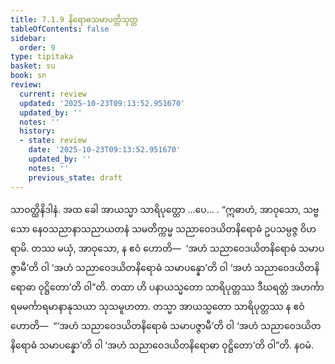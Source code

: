 ```yaml
---
title: 7.1.9 နိရောဓသမာပတ္တိသုတ္တ
tableOfContents: false
sidebar:
  order: 9
type: tipitaka
basket: su
book: sn
review:
  current: review
  updated: '2025-10-23T09:13:52.951670'
  updated_by: ''
  notes: ''
  history:
  - state: review
    date: '2025-10-23T09:13:52.951670'
    updated_by: ''
    notes: ''
    previous_state: draft
---
```



<ReviewStatus review={frontmatter.review} showDetails={true} />

<HypothesisAnnotation frontmatter={frontmatter} />

<DynamicBreadcrumb />

<Division number="340" book="sn" e="ch" v="18" p="329">

<Paragraph number="1138" book="sn">
သာဝတ္ထိနိဒါနံ. အထ ခေါ အာယသ္မာ သာရိပုတ္တော …ပေ… . “ဣဓာဟံ, အာဝုသော, သဗ္ဗသော နေဝသညာနာသညာယတနံ သမတိက္ကမ္မ သညာဝေဒယိတနိရောဓံ ဥပသမ္ပဇ္ဇ ဝိဟရာမိ. တဿ မယှံ, အာဝုသော, န ဧဝံ ဟောတိ—  ‘အဟံ သညာဝေဒယိတနိရောဓံ သမာပဇ္ဇာမီ’တိ ဝါ ‘အဟံ သညာဝေဒယိတနိရောဓံ သမာပန္နော’တိ ဝါ ‘အဟံ သညာဝေဒယိတနိရောဓာ ဝုဋ္ဌိတော’တိ ဝါ”တိ. တထာ ဟိ ပနာယသ္မတော သာရိပုတ္တဿ ဒီဃရတ္တံ အဟင်္ကာရမမင်္ကာရမာနာနုသယာ သုသမူဟတာ. တသ္မာ အာယသ္မတော သာရိပုတ္တဿ န ဧဝံ ဟောတိ—  “‘အဟံ သညာဝေဒယိတနိရောဓံ သမာပဇ္ဇာမီ’တိ ဝါ ‘အဟံ သညာဝေဒယိတနိရောဓံ သမာပန္နော’တိ ဝါ ‘အဟံ သညာဝေဒယိတနိရောဓာ ဝုဋ္ဌိတော’တိ ဝါ”တိ.

</Paragraph>
</Division>

<Paragraph number="1139" type="center" book="sn">
နဝမံ.
</Paragraph>